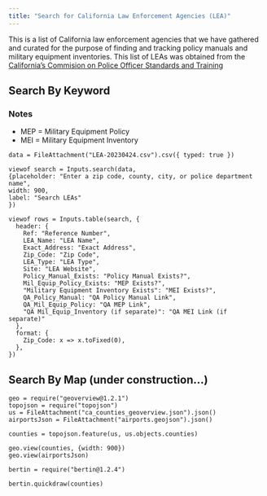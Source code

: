 ```yaml
---
title: "Search for California Law Enforcement Agencies (LEA)"
--- 
```


This is a list of California law enforcement agencies that we have gathered and curated for the purpose of finding and tracking policy manuals and military equipment inventories. This list of LEAs was obtained from the [California's Commision on Police Officer Standards and Training](https://post.ca.gov/le-agencies)

## Search By Keyword
### **Notes**
- MEP = Military Equipment Policy
- MEI = Military Equipment Inventory



```ojs
data = FileAttachment("LEA-20230424.csv").csv({ typed: true })

viewof search = Inputs.search(data, 
{placeholder: "Enter a zip code, county, city, or police department name", 
width: 900,
label: "Search LEAs"
})
```

```ojs
viewof rows = Inputs.table(search, {
  header: {
    Ref: "Reference Number",
    LEA_Name: "LEA Name",
    Exact_Address: "Exact Address",
    Zip_Code: "Zip Code",
    LEA_Type: "LEA Type",
    Site: "LEA Website",
    Policy_Manual_Exists: "Policy Manual Exists?",
    Mil_Equip_Policy_Exists: "MEP Exists?",
    "Military Equipment Inventory Exists": "MEI Exists?",
    QA_Policy_Manual: "QA Policy Manual Link",
    QA_Mil_Equip_Policy: "QA MEP Link",
    "QA Mil_Equip_Inventory (if separate)": "QA MEI Link (if separate)"
  },
  format: {
    Zip_Code: x => x.toFixed(0),
  },
})
```

## Search By Map (under construction...)
```ojs
geo = require("geoverview@1.2.1")
topojson = require("topojson")
us = FileAttachment("ca_counties_geoverview.json").json()
airportsJson = FileAttachment("airports.geojson").json()
```
```ojs
counties = topojson.feature(us, us.objects.counties)
```

```ojs
geo.view(counties, {width: 900})
geo.view(airportsJson)
```

```ojs
bertin = require("bertin@1.2.4")
```
```ojs
bertin.quickdraw(counties)
```




